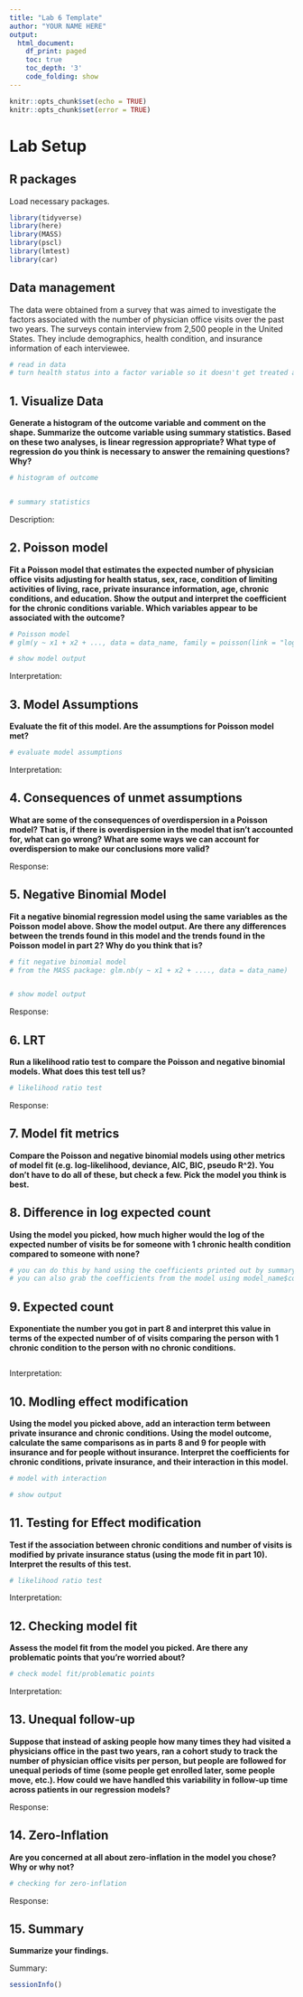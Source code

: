 ```yaml
---
title: "Lab 6 Template"
author: "YOUR NAME HERE"
output:
  html_document:
    df_print: paged
    toc: true
    toc_depth: '3'
    code_folding: show
---
```


```r
knitr::opts_chunk$set(echo = TRUE)
knitr::opts_chunk$set(error = TRUE)
```


# Lab Setup

## R packages

Load necessary packages. 

```r
library(tidyverse)
library(here)
library(MASS)
library(pscl)
library(lmtest)
library(car)

```

## Data management

The data were obtained from a survey that was aimed to investigate the factors associated with the number of physician office visits over the past two years. The surveys contain interview from 2,500 people in the United States. They include demographics, health condition, and insurance information of each interviewee.



```r

# read in data
# turn health status into a factor variable so it doesn't get treated as a numeric 1, 2, 3

```


## 1. Visualize Data

__Generate a histogram of the outcome variable and comment on the shape. Summarize the outcome variable using summary statistics. Based on these two analyses, is linear regression appropriate? What type of regression do you think is necessary to answer the remaining questions? Why?__

```r

# histogram of outcome


# summary statistics


```

Description: 

## 2. Poisson model

__Fit a Poisson model that estimates the expected number of physician office visits adjusting for health status, sex, race, condition of limiting activities of living, race, private insurance information, age, chronic conditions, and education. Show the output and interpret the coefficient for the chronic conditions variable. Which variables appear to be associated with the outcome?__  

```r

# Poisson model
# glm(y ~ x1 + x2 + ..., data = data_name, family = poisson(link = "log"))

# show model output

```

Interpretation: 


## 3. Model Assumptions

__Evaluate the fit of this model. Are the assumptions for Poisson model met?__

```r

# evaluate model assumptions


```

Interpretation: 


## 4. Consequences of unmet assumptions

__What are some of the consequences of overdispersion in a Poisson model? That is, if there is overdispersion in the model that isn't accounted for, what can go wrong? What are some ways we can account for overdispersion to make our conclusions more valid?__


Response: 

## 5. Negative Binomial Model

__Fit a negative binomial regression model using the same variables as the Poisson model above. Show the model output. Are there any differences between the trends found in this model and the trends found in the Poisson model in part 2? Why do you think that is?__

```r

# fit negative binomial model
# from the MASS package: glm.nb(y ~ x1 + x2 + ...., data = data_name)


# show model output


```

Response: 

## 6. LRT

__Run a likelihood ratio test to compare the Poisson and negative binomial models. What does this test tell us?__

```r

# likelihood ratio test


```

Response: 

## 7. Model fit metrics

__Compare the Poisson and negative binomial models using other metrics of model fit (e.g. log-likelihood, deviance, AIC, BIC, pseudo R^2). You don't have to do all of these, but check a few. Pick the model you think is best.__

## 8. Difference in log expected count

__Using the model you picked, how much higher would the log of the expected number of visits be for someone with 1 chronic health condition compared to someone with none?__


```r

# you can do this by hand using the coefficients printed out by summary
# you can also grab the coefficients from the model using model_name$coefficients and manipulating this vector the get the values you want


```


## 9. Expected count

__Exponentiate the number you got in part 8 and interpret this value in terms of the expected number of of visits comparing the person with 1 chronic condition to the person with no chronic conditions.__

```r




```

Interpretation: 

## 10. Modling effect modification

__Using the model you picked above, add an interaction term between private insurance and chronic conditions. Using the model outcome, calculate the same comparisons as in parts 8 and 9 for people with insurance and for people without insurance. Interpret the coefficients for chronic conditions, private insurance, and their interaction in this model.__

```r

# model with interaction

# show output

```


## 11. Testing for Effect modification

__Test if the association between chronic conditions and number of visits is modified by private insurance status (using the mode fit in part 10). Interpret the results of this test.__


```r

# likelihood ratio test


```

Interpretation: 

## 12. Checking model fit

__Assess the model fit from the model you picked. Are there any problematic points that you're worried about?__

```r

# check model fit/problematic points


```

Interpretation:

## 13. Unequal follow-up

__Suppose that instead of asking people how many times they had visited a physicians office in the past two years, ran a cohort study to track the number of physician office visits per person, but people are followed for unequal periods of time (some people get enrolled later, some people move, etc.). How could we have handled this variability in follow-up time across patients in our regression models?__ 

Response:

## 14. Zero-Inflation

__Are you concerned at all about zero-inflation in the model you chose? Why or why not?__

```r

# checking for zero-inflation

```

Response: 

## 15. Summary

__Summarize your findings.__

Summary: 




```r
sessionInfo()
```


